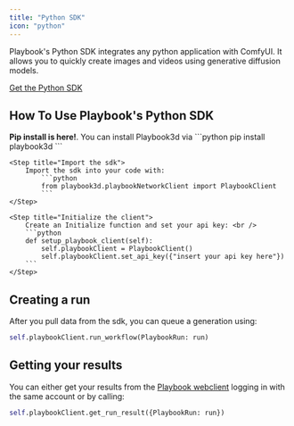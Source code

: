 ```yaml
---
title: "Python SDK"
icon: "python"
---
```


Playbook's Python SDK integrates any python application with ComfyUI. It allows you to quickly create images and videos using generative diffusion models.

[Get the Python SDK](https://github.com/playbook3d/playbook3d-python-sdk)

## How To Use Playbook's Python SDK
<Steps>
    <Step title="Install our SDK">
        <b>Pip install is here!</b>. You can install Playbook3d via 
        ```python
        pip install playbook3d
        ```
    </Step>

    <Step title="Import the sdk">
        Import the sdk into your code with:
            ```python
            from playbook3d.playbookNetworkClient import PlaybookClient
            ```
    </Step>

    <Step title="Initialize the client">
        Create an Initialize function and set your api key: <br />
        ```python
        def setup_playbook_client(self):
            self.playbookClient = PlaybookClient()
            self.playbookClient.set_api_key({"insert your api key here"})
        ```
    </Step>
</Steps>

## Creating a run
After you pull data from the sdk, you can queue a generation using:
```python
self.playbookClient.run_workflow(PlaybookRun: run)
```

## Getting your results
You can either get your results from the [Playbook webclient](https://beta.playbook3d.com) logging in with the same account or by calling:
```python
self.playbookClient.get_run_result({PlaybookRun: run})
```